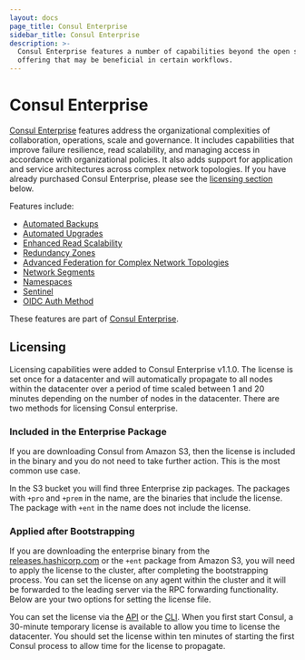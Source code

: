 ```yaml
---
layout: docs
page_title: Consul Enterprise
sidebar_title: Consul Enterprise
description: >-
  Consul Enterprise features a number of capabilities beyond the open source
  offering that may be beneficial in certain workflows.
---
```


# Consul Enterprise

[Consul Enterprise](https://www.hashicorp.com/consul) features address the organizational complexities of collaboration, operations, scale and governance. It includes capabilities that improve failure resilience, read scalability, and managing access in accordance with organizational policies. It also adds support for application and service architectures across complex network topologies. If you have already purchased Consul Enterprise, please see the [licensing section](#licensing) below.

Features include:

- [Automated Backups](/docs/enterprise/backups)
- [Automated Upgrades](/docs/enterprise/upgrades)
- [Enhanced Read Scalability](/docs/enterprise/read-scale)
- [Redundancy Zones](/docs/enterprise/redundancy)
- [Advanced Federation for Complex Network Topologies](/docs/enterprise/federation)
- [Network Segments](/docs/enterprise/network-segments)
- [Namespaces](/docs/enterprise/namespaces)
- [Sentinel](/docs/enterprise/sentinel)
- [OIDC Auth Method](/docs/acl/auth-methods/oidc)

These features are part of [Consul
Enterprise](https://www.hashicorp.com/consul).

## Licensing

Licensing capabilities were added to Consul Enterprise v1.1.0. The license is set
once for a datacenter and will automatically propagate to all nodes within the
datacenter over a period of time scaled between 1 and 20 minutes depending on the
number of nodes in the datacenter. There are two methods for licensing Consul
enterprise.

### Included in the Enterprise Package

If you are downloading Consul from Amazon S3, then the license is included
in the binary and you do not need to take further action. This is the
most common use case.

In the S3 bucket you will find three Enterprise zip packages. The packages with `+pro` and
`+prem` in the name, are the binaries that include the license. The package
with `+ent` in the name does not include the license.

### Applied after Bootstrapping

If you are downloading the enterprise binary from the [releases.hashicorp.com](https://releases.hashicorp.com/consul/) or the `+ent` package from Amazon S3, you will need to apply
the license to the cluster, after completing the bootstrapping process.
You can set the license on any agent within the cluster and it will be
forwarded to the leading server via the RPC forwarding functionality.
Below are your two options for setting the license file.

You can set the license via the
[API](/api/operator/license) or the [CLI](/docs/commands/license). When
you first start Consul, a 30-minute temporary license is available to allow you
time to license the datacenter. You should set the license within ten minutes of
starting the first Consul process to allow time for the license to propagate.
